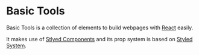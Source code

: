 
<Meta title="Readme" />

# Basic Tools

Basic Tools is a collection of elements to build webpages with [React](www.reactjs.org) easily.

It makes use of [Stlyed Components](https://styled-components.com/) and its prop system is based on [Styled System](https://styled-system.com/).
